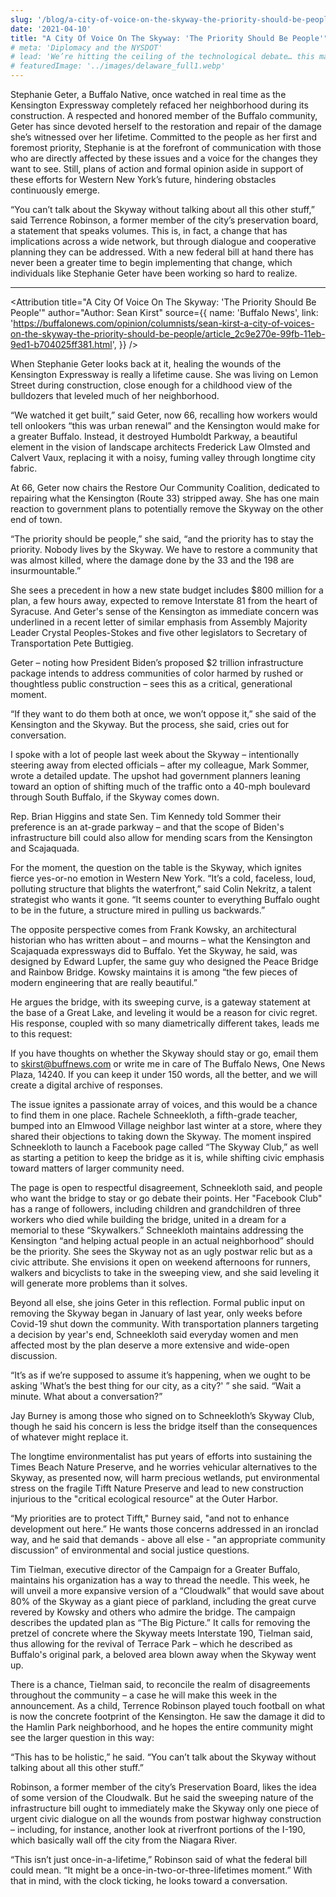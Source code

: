 ```yaml
---
slug: '/blog/a-city-of-voice-on-the-skyway-the-priority-should-be-people'
date: '2021-04-10'
title: "A City Of Voice On The Skyway: 'The Priority Should Be People'"
# meta: 'Diplomacy and the NYSDOT'
# lead: 'We’re hitting the ceiling of the technological debate… this may now be up to political will.'
# featuredImage: '../images/delaware_full1.webp'
---
```



Stephanie Geter, a Buffalo Native, once watched in real time as the Kensington Expressway completely refaced her neighborhood during its construction. A respected and honored member of the Buffalo community, Geter has since devoted herself to the restoration and repair of the damage she’s witnessed over her lifetime. Committed to the people as her first and foremost priority, Stephanie is at the forefront of communication with those who are directly affected by these issues and a voice for the changes they want to see. Still, plans of action and formal opinion aside in support of these efforts for Western New York’s future, hindering obstacles continuously emerge.

“You can’t talk about the Skyway without talking about all this other stuff,” said Terrence Robinson, a former member of the city’s preservation board, a statement that speaks volumes. This is, in fact, a change that has implications across a wide network, but through dialogue and cooperative planning they can be addressed. With a new federal bill at hand there has never been a greater time to begin implementing that change, which individuals like Stephanie Geter have been working so hard to realize.

---

<Attribution
  title="A City Of Voice On The Skyway: 'The Priority Should Be People'"
  author="Author: Sean Kirst"
  source={{
    name: 'Buffalo News',
    link:
      'https://buffalonews.com/opinion/columnists/sean-kirst-a-city-of-voices-on-the-skyway-the-priority-should-be-people/article_2c9e270e-99fb-11eb-9ed1-b704025ff381.html',
  }}
/>

When Stephanie Geter looks back at it, healing the wounds of the Kensington Expressway is really a lifetime cause. She was living on Lemon Street during construction, close enough for a childhood view of the bulldozers that leveled much of her neighborhood.

“We watched it get built,” said Geter, now 66, recalling how workers would tell onlookers “this was urban renewal” and the Kensington would make for a greater Buffalo.
Instead, it destroyed Humboldt Parkway, a beautiful element in the vision of landscape architects Frederick Law Olmsted and Calvert Vaux, replacing it with a noisy, fuming valley through longtime city fabric.

At 66, Geter now chairs the Restore Our Community Coalition, dedicated to repairing what the Kensington (Route 33) stripped away. She has one main reaction to government plans to potentially remove the Skyway on the other end of town.

“The priority should be people,” she said, “and the priority has to stay the priority. Nobody lives by the Skyway. We have to restore a community that was almost killed, where the damage done by the 33 and the 198 are insurmountable.”

She sees a precedent in how a new state budget includes $800 million for a plan, a few hours away, expected to remove Interstate 81 from the heart of Syracuse. And Geter's sense of the Kensington as immediate concern was underlined in a recent letter of similar emphasis from Assembly Majority Leader Crystal Peoples-Stokes and five other legislators to Secretary of Transportation Pete Buttigieg.

Geter – noting how President Biden’s proposed $2 trillion infrastructure package intends to address communities of color harmed by rushed or thoughtless public construction – sees this as a critical, generational moment.

“If they want to do them both at once, we won’t oppose it,” she said of the Kensington and the Skyway. But the process, she said, cries out for conversation.

I spoke with a lot of people last week about the Skyway – intentionally steering away from elected officials – after my colleague, Mark Sommer, wrote a detailed update. The upshot had government planners leaning toward an option of shifting much of the traffic onto a 40-mph boulevard through South Buffalo, if the Skyway comes down.

Rep. Brian Higgins and state Sen. Tim Kennedy told Sommer their preference is an at-grade parkway – and that the scope of Biden's infrastructure bill could also allow for mending scars from the Kensington and Scajaquada.

For the moment, the question on the table is the Skyway, which ignites fierce yes-or-no emotion in Western New York. “It’s a cold, faceless, loud, polluting structure that blights the waterfront,” said Colin Nekritz, a talent strategist who wants it gone. “It seems counter to everything Buffalo ought to be in the future, a structure mired in pulling us backwards.”

The opposite perspective comes from Frank Kowsky, an architectural historian who has written about – and mourns – what the Kensington and Scajaquada expressways did to Buffalo.
Yet the Skyway, he said, was designed by Edward Lupfer, the same guy who designed the Peace Bridge and Rainbow Bridge. Kowsky maintains it is among “the few pieces of modern engineering that are really beautiful.”

He argues the bridge, with its sweeping curve, is a gateway statement at the base of a Great Lake, and leveling it would be a reason for civic regret. His response, coupled with so many diametrically different takes, leads me to this request:

If you have thoughts on whether the Skyway should stay or go, email them to skirst@buffnews.com or write me in care of The Buffalo News, One News Plaza, 14240. If you can keep it under 150 words, all the better, and we will create a digital archive of responses.

The issue ignites a passionate array of voices, and this would be a chance to find them in one place.
Rachele Schneekloth, a fifth-grade teacher, bumped into an Elmwood Village neighbor last winter at a store, where they shared their objections to taking down the Skyway. The moment inspired Schneekloth to launch a Facebook page called “The Skyway Club,” as well as starting a petition to keep the bridge as it is, while shifting civic emphasis toward matters of larger community need.

The page is open to respectful disagreement, Schneekloth said, and people who want the bridge to stay or go debate their points. Her "Facebook Club" has a range of followers, including children and grandchildren of three workers who died while building the bridge, united in a dream for a memorial to these “Skywalkers.”
Schneekloth maintains addressing the Kensington “and helping actual people in an actual neighborhood” should be the priority. She sees the Skyway not as an ugly postwar relic but as a civic attribute. She envisions it open on weekend afternoons for runners, walkers and bicyclists to take in the sweeping view, and she said leveling it will generate more problems than it solves.

Beyond all else, she joins Geter in this reflection. Formal public input on removing the Skyway began in January of last year, only weeks before Covid-19 shut down the community. With transportation planners targeting a decision by year's end, Schneekloth said everyday women and men affected most by the plan deserve a more extensive and wide-open discussion.

“It’s as if we’re supposed to assume it’s happening, when we ought to be asking 'What’s the best thing for our city, as a city?' ” she said. “Wait a minute. What about a conversation?”

Jay Burney is among those who signed on to Schneekloth’s Skyway Club, though he said his concern is less the bridge itself than the consequences of whatever might replace it.

The longtime environmentalist has put years of efforts into sustaining the Times Beach Nature Preserve, and he worries vehicular alternatives to the Skyway, as presented now, will harm precious wetlands, put environmental stress on the fragile Tifft Nature Preserve and lead to new construction injurious to the "critical ecological resource" at the Outer Harbor.

“My priorities are to protect Tifft," Burney said, "and not to enhance development out here.” He wants those concerns addressed in an ironclad way, and he said that demands - above all else - "an appropriate community discussion” of environmental and social justice questions.

Tim Tielman, executive director of the Campaign for a Greater Buffalo, maintains his organization has a way to thread the needle. This week, he will unveil a more expansive version of a “Cloudwalk” that would save about 80% of the Skyway as a giant piece of parkland, including the great curve revered by Kowsky and others who admire the bridge.
The campaign describes the updated plan as “The Big Picture.” It calls for removing the pretzel of concrete where the Skyway meets Interstate 190, Tielman said, thus allowing for the revival of Terrace Park – which he described as Buffalo's original park, a beloved area blown away when the Skyway went up.

There is a chance, Tielman said, to reconcile the realm of disagreements throughout the community – a case he will make this week in the announcement.
As a child, Terrence Robinson played touch football on what is now the concrete footprint of the Kensington. He saw the damage it did to the Hamlin Park neighborhood, and he hopes the entire community might see the larger question in this way:

“This has to be holistic,” he said. “You can’t talk about the Skyway without talking about all this other stuff.”

Robinson, a former member of the city’s Preservation Board, likes the idea of some version of the Cloudwalk. But he said the sweeping nature of the infrastructure bill ought to immediately make the Skyway only one piece of urgent civic dialogue on all the wounds from postwar highway construction – including, for instance, another look at riverfront portions of the I-190, which basically wall off the city from the Niagara River.

“This isn’t just once-in-a-lifetime,” Robinson said of what the federal bill could mean. “It might be a once-in-two-or-three-lifetimes moment.”
With that in mind, with the clock ticking, he looks toward a conversation.
